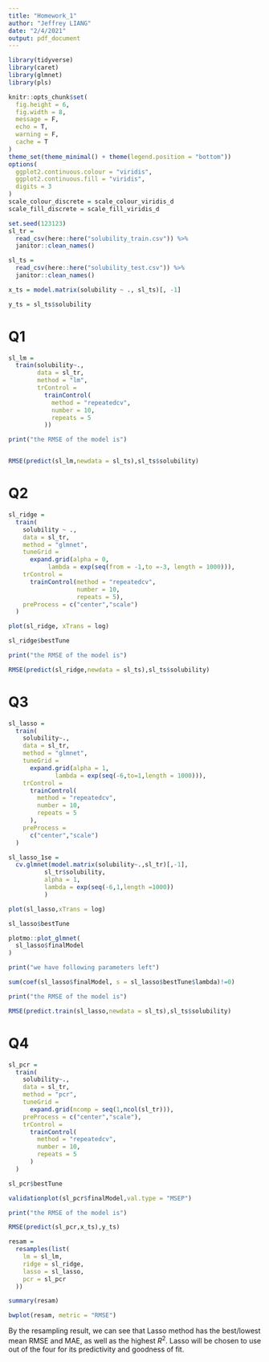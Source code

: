 ```yaml
---
title: "Homework_1"
author: "Jeffrey LIANG"
date: "2/4/2021"
output: pdf_document
---
```


```r
library(tidyverse)
library(caret)
library(glmnet)
library(pls)

knitr::opts_chunk$set(
  fig.height = 6,
  fig.width = 8,
  message = F,
  echo = T,
  warning = F,
  cache = T
)
theme_set(theme_minimal() + theme(legend.position = "bottom"))
options(
  ggplot2.continuous.colour = "viridis",
  ggplot2.continuous.fill = "viridis",
  digits = 3
)
scale_colour_discrete = scale_colour_viridis_d
scale_fill_discrete = scale_fill_viridis_d

```


```r
set.seed(123123)
sl_tr =
  read_csv(here::here("solubility_train.csv")) %>% 
  janitor::clean_names()

sl_ts =
  read_csv(here::here("solubility_test.csv")) %>% 
  janitor::clean_names()

x_ts = model.matrix(solubility ~ ., sl_ts)[, -1]

y_ts = sl_ts$solubility
```


# Q1
```r
sl_lm =
  train(solubility~.,
        data = sl_tr,
        method = "lm",
        trControl = 
          trainControl(
            method = "repeatedcv",
            number = 10,
            repeats = 5
          ))

print("the RMSE of the model is")


RMSE(predict(sl_lm,newdata = sl_ts),sl_ts$solubility)
```
# Q2
```r
sl_ridge =
  train(
    solubility ~ .,
    data = sl_tr,
    method = "glmnet",
    tuneGrid =
      expand.grid(alpha = 0,
           lambda = exp(seq(from = -1,to =-3, length = 1000))),
    trControl =
      trainControl(method = "repeatedcv",
                   number = 10,
                   repeats = 5),
    preProcess = c("center","scale")
  )

plot(sl_ridge, xTrans = log)

sl_ridge$bestTune

print("the RMSE of the model is")

RMSE(predict(sl_ridge,newdata = sl_ts),sl_ts$solubility)
```


# Q3
```r
sl_lasso =
  train(
    solubility~.,
    data = sl_tr,
    method = "glmnet",
    tuneGrid = 
      expand.grid(alpha = 1,
             lambda = exp(seq(-6,to=1,length = 1000))),
    trControl = 
      trainControl(
        method = "repeatedcv",
        number = 10,
        repeats = 5
      ),
    preProcess = 
      c("center","scale")
  )

sl_lasso_1se = 
  cv.glmnet(model.matrix(solubility~.,sl_tr)[,-1],
          sl_tr$solubility,
          alpha = 1,
          lambda = exp(seq(-6,1,length =1000))
          )

plot(sl_lasso,xTrans = log)

sl_lasso$bestTune

plotmo::plot_glmnet(
  sl_lasso$finalModel
)

print("we have following parameters left")

sum(coef(sl_lasso$finalModel, s = sl_lasso$bestTune$lambda)!=0)

print("the RMSE of the model is")

RMSE(predict.train(sl_lasso,newdata = sl_ts),sl_ts$solubility)
```


# Q4
```r
sl_pcr =
  train(
    solubility~.,
    data = sl_tr,
    method = "pcr",
    tuneGrid = 
      expand.grid(ncomp = seq(1,ncol(sl_tr))),
    preProcess = c("center","scale"),
    trControl =
      trainControl(
        method = "repeatedcv",
        number = 10,
        repeats = 5
      )
  )

sl_pcr$bestTune

validationplot(sl_pcr$finalModel,val.type = "MSEP")

print("the RMSE of the model is")

RMSE(predict(sl_pcr,x_ts),y_ts)
```


```r
resam = 
  resamples(list(
    lm = sl_lm,
    ridge = sl_ridge,
    lasso = sl_lasso,
    pcr = sl_pcr
  ))

summary(resam)

bwplot(resam, metric = "RMSE")
```

By the resampling result, we can see that Lasso method has the best/lowest mean RMSE and MAE, as well as the highest $R^2$. Lasso will be chosen to use out of the four for its predictivity and goodness of fit.
